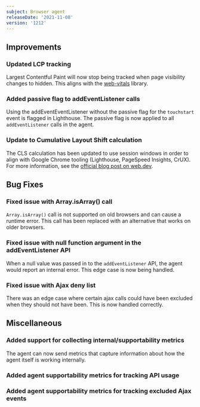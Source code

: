 ```yaml
---
subject: Browser agent
releaseDate: '2021-11-08'
version: '1212'
---
```


## Improvements

### Updated LCP tracking
Largest Contentful Paint will now stop being tracked when page visibility changes to hidden. This aligns with the [web-vitals](https://github.com/GoogleChrome/web-vitals) library.

### Added passive flag to addEventListener calls
Using the addEventEventListener without the passive flag for the `touchstart` event is flagged in Lighthouse. The passive flag is now applied to all `addEventListener` calls in the agent.

### Update to Cumulative Layout Shift calculation
The CLS calculation has been updated to use session windows in order to align with Google Chrome tooling (Lighthouse, PageSpeed Insights, CrUX). For more information, see the [official blog post on web.dev](https://web.dev/cls-web-tooling/).

## Bug Fixes

### Fixed issue with Array.isArray() call
`Array.isArray()` call is not supported on old browsers and can cause a runtime error. This call has been replaced with an alternative that works on older browsers.

### Fixed issue with null function argument in the addEventListener API
When a null value was passed in to the `addEventListener` API, the agent would report an internal error. This edge case is now being handled.

### Fixed issue with Ajax deny list
There was an edge case where certain ajax calls could have been excluded when they should not have been. This is now handled correctly.

## Miscellaneous

### Added support for collecting internal/supportability metrics
The agent can now send metrics that capture information about how the agent itself is working internally.

### Added agent supportability metrics for tracking API usage

### Added agent supportability metrics for tracking excluded Ajax events
